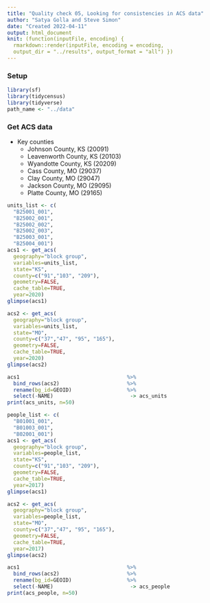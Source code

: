 ```yaml
---
title: "Quality check 05, Looking for consistencies in ACS data"
author: "Satya Golla and Steve Simon"
date: "Created 2022-04-11"
output: html_document
knit: (function(inputFile, encoding) {
  rmarkdown::render(inputFile, encoding = encoding,
  output_dir = "../results", output_format = "all") })  
---
```


### Setup

```r
library(sf)
library(tidycensus)
library(tidyverse)
path_name <- "../data"
```


### Get ACS data

+ Key counties
  + Johnson County, KS (20091)
  + Leavenworth County, KS (20103)
  + Wyandotte County, KS (20209)
  + Cass County, MO (29037)
  + Clay County, MO (29047)
  + Jackson County, MO (29095)
  + Platte County, MO (29165)

```r
units_list <- c(
  "B25001_001",
  "B25002_001",
  "B25002_002",
  "B25002_003",
  "B25003_001",
  "B25004_001")
acs1 <- get_acs(
  geography="block group", 
  variables=units_list,
  state="KS",
  county=c("91","103", "209"),
  geometry=FALSE, 
  cache_table=TRUE,
  year=2020)
glimpse(acs1)

acs2 <- get_acs(
  geography="block group", 
  variables=units_list,
  state="MO",
  county=c("37","47", "95", "165"),
  geometry=FALSE, 
  cache_table=TRUE,
  year=2020)
glimpse(acs2)

acs1                                   %>%
  bind_rows(acs2)                      %>%
  rename(bg_id=GEOID)                  %>%
  select(-NAME)                         -> acs_units
print(acs_units, n=50)
```

```r
people_list <- c(
  "B01001_001",
  "B01003_001",
  "B02001_001")
acs1 <- get_acs(
  geography="block group", 
  variables=people_list,
  state="KS",
  county=c("91","103", "209"),
  geometry=FALSE, 
  cache_table=TRUE,
  year=2017)
glimpse(acs1)

acs2 <- get_acs(
  geography="block group", 
  variables=people_list,
  state="MO",
  county=c("37","47", "95", "165"),
  geometry=FALSE, 
  cache_table=TRUE,
  year=2017)
glimpse(acs2)

acs1                                   %>%
  bind_rows(acs2)                      %>%
  rename(bg_id=GEOID)                  %>%
  select(-NAME)                         -> acs_people
print(acs_people, n=50)
```

<!---Key census links go here--->

[sumlev]: https://www2.census.gov/programs-surveys/decennial/rdo/about/2020-census-program/Phase3/SupportMaterials/FrequentSummaryLevels.pdf
